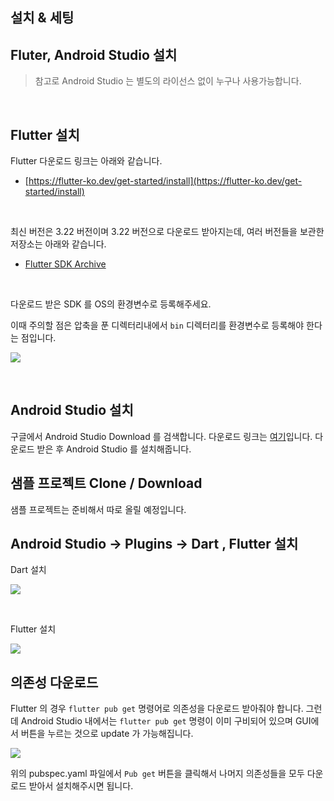 ## 설치 & 세팅

## Fluter, Android Studio 설치

> 참고로 Android Studio 는 별도의 라이선스 없이 누구나 사용가능합니다. 

<br/>



## Flutter 설치

Flutter 다운로드 링크는 아래와 같습니다.

- [https://flutter-ko.dev/get-started/install](https://flutter-ko.dev/get-started/install)

<br/>



최신 버전은 3.22 버전이며 3.22 버전으로 다운로드 받아지는데, 여러 버전들을 보관한 저장소는 아래와 같습니다.

- [Flutter SDK Archive](https://docs.flutter.dev/release/archive)

<br/>



다운로드 받은 SDK 를 OS의 환경변수로 등록해주세요.<br/>

이때 주의할 점은 압축을 푼 디렉터리내에서 `bin` 디렉터리를 환경변수로 등록해야 한다는 점입니다.<br/>

![](./img/setup/1.png)

<br/>



## Android Studio 설치

구글에서 Android Studio Download 를 검색합니다. 다운로드 링크는 [여기](https://developer.android.com/studio?hl=ko)입니다. 다운로드 받은 후 Android Studio 를 설치해줍니다.<br/>



## 샘플 프로젝트 Clone / Download

샘플 프로젝트는 준비해서 따로 올릴 예정입니다.<br/>



## Android Studio → Plugins → Dart , Flutter 설치

Dart 설치

![](./img/setup/3.png)

<br/>



Flutter 설치

![](./img/setup/4.png)



## 의존성 다운로드

Flutter 의 경우 `flutter pub get` 명령어로 의존성을 다운로드 받아줘야 합니다. 그런데 Android Studio 내에서는 `flutter pub get` 명령이 이미 구비되어 있으며 GUI에서 버튼을 누르는 것으로 update 가 가능해집니다. 

![](./img/setup/2.png)

위의 pubspec.yaml 파일에서 `Pub get` 버튼을 클릭해서 나머지 의존성들을 모두 다운로드 받아서 설치해주시면 됩니다.


